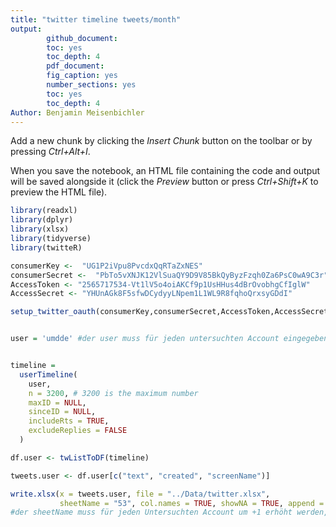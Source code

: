 ```yaml
---
title: "twitter timeline tweets/month"
output: 
        github_document:
        toc: yes
        toc_depth: 4
        pdf_document:
        fig_caption: yes
        number_sections: yes
        toc: yes
        toc_depth: 4
Author: Benjamin Meisenbichler
---
```


Add a new chunk by clicking the *Insert Chunk* button on the toolbar or by pressing *Ctrl+Alt+I*.

When you save the notebook, an HTML file containing the code and output will be saved alongside it (click the *Preview* button or press *Ctrl+Shift+K* to preview the HTML file).

```r
library(readxl)
library(dplyr)
library(xlsx)
library(tidyverse)
library(twitteR)
```

```r
consumerKey <-  "UG1P2iVpu8PvcdxQqRTaZxNES" 
consumerSecret <-  "PbTo5vXNJK12VlSuaQY9D9V85BkQyByzFzqh0Za6PsC0wA9C3r" 
AccessToken <- "2565717534-Vt1lV5o4oiAKCf9p1UsHHus4dBrOvobhgCfIglW"
AccessSecret <- "YHUnAGk8F5sfwDCydyyLNpem1L1WL9R8fqhoQrxsyGDdI"

setup_twitter_oauth(consumerKey,consumerSecret,AccessToken,AccessSecret)


user = 'umdde' #der user muss für jeden untersuchten Account eingegeben werden


timeline = 
  userTimeline(
    user,
    n = 3200, # 3200 is the maximum number
    maxID = NULL,
    sinceID = NULL,
    includeRts = TRUE,
    excludeReplies = FALSE
  )

df.user <- twListToDF(timeline)

tweets.user <- df.user[c("text", "created", "screenName")]

write.xlsx(x = tweets.user, file = "../Data/twitter.xlsx",
           sheetName = "53", col.names = TRUE, showNA = TRUE, append = TRUE) 
#der sheetName muss für jeden Untersuchten Account um +1 erhöht werden, damit sich am Ende ein Excel-File mit x sheets ergibt

```






